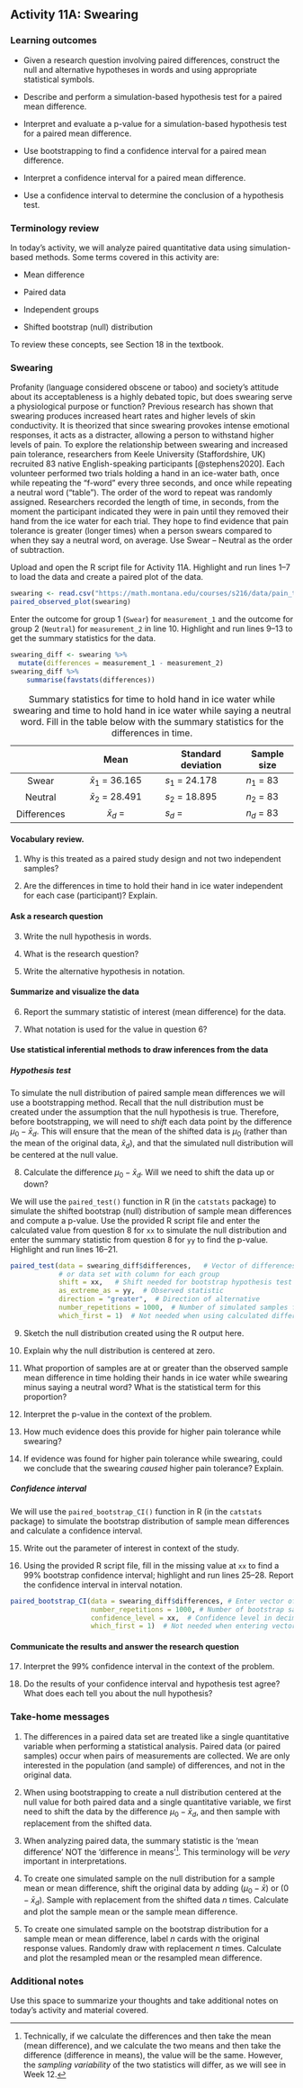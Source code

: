 ## Activity 11A:  Swearing

\setstretch{1}

### Learning outcomes

* Given a research question involving paired differences, construct the null and alternative hypotheses
  in words and using appropriate statistical symbols.
  
* Describe and perform a simulation-based hypothesis test for a paired mean difference.

* Interpret and evaluate a p-value for a simulation-based hypothesis test for a paired mean difference.

* Use bootstrapping to find a confidence interval for a paired mean difference.

* Interpret a confidence interval for a paired mean difference.

* Use a confidence interval to determine the conclusion of a hypothesis test.

### Terminology review

In today's activity, we will analyze paired quantitative data using simulation-based methods. Some terms covered in this activity are:

* Mean difference

* Paired data

* Independent groups

* Shifted bootstrap (null) distribution

To review these concepts, see Section 18 in the textbook.

### Swearing

Profanity (language considered obscene or taboo) and society's attitude about its acceptableness is a highly debated topic, but does swearing serve a physiological purpose or function? Previous research has shown that swearing produces increased heart rates and higher levels of skin conductivity. It is theorized that since swearing provokes intense emotional responses, it acts as a distracter, allowing a person to withstand higher levels of pain. To explore the relationship between swearing and increased pain tolerance, researchers from Keele University (Staffordshire, UK) recruited 83 native English-speaking participants [@stephens2020]. Each volunteer performed two trials holding a hand in an ice-water bath, once while repeating the “f-word” every three seconds, and once while repeating a neutral word (“table”). The order of the word to repeat was randomly assigned. Researchers recorded the length of time, in seconds, from the moment the participant indicated they were in pain until they removed their hand from the ice water for each trial. They hope to find evidence that pain tolerance is greater (longer times) when a person swears compared to when they say a neutral word, on average. Use Swear – Neutral as the order of subtraction.

Upload and open the R script file for Activity 11A. Highlight and run lines 1--7 to load the data and create a paired plot of the data. 

```r
swearing <- read.csv("https://math.montana.edu/courses/s216/data/pain_tolerance.csv")
paired_observed_plot(swearing)
```

Enter the outcome for group 1 (`Swear`) for `measurement_1` and the outcome for group 2 (`Neutral`) for `measurement_2` in line 10.  Highlight and run lines 9--13 to get the summary statistics for the data.

```r
swearing_diff <- swearing %>% 
  mutate(differences = measurement_1 - measurement_2)
swearing_diff %>% 
    summarise(favstats(differences))
```

    
Table: Summary statistics for time to hold hand in ice water while swearing and time to hold hand in ice water while saying a neutral word.  Fill in the table below with the summary statistics for the differences in time.

|               |         Mean         | Standard deviation | Sample size |
|:-------------:|:--------------------:|--------------------|-------------|
| Swear       | $\bar{x}_1$ = 36.165 | $s_1$ = 24.178    | $n_1$ = 83  |
| Neutral | $\bar{x}_2$ = 28.491 | $s_2$ = 18.895       | $n_2$ = 83  |
| Differences   |$\bar{x}_d$ =        | $s_d$ =      | $n_d$ = 83  |

#### Vocabulary review.  {-}

1.  Why is this treated as a paired study design and not two independent samples?

\vspace{.5in}

2. Are the differences in time to hold their hand in ice water independent for each case (participant)?  Explain.

\vspace{0.5in}

#### Ask a research question {-}

3. Write the null hypothesis in words.

\vspace{0.8in}

4. What is the research question?

\vspace{0.8in}

5. Write the alternative hypothesis in notation.

\vspace{0.3in}

#### Summarize and visualize the data  {-}

6. Report the summary statistic of interest (mean difference) for the data.  

\vspace{0.3in}

7. What notation is used for the value in question 6? 

\vspace{0.3in}


#### Use statistical inferential methods to draw inferences from the data {-}

##### Hypothesis test {-}
To simulate the null distribution of paired sample mean differences we will use a bootstrapping method.  Recall that the null distribution must be created under the assumption that the null hypothesis is true.  Therefore, before bootstrapping, we will need to *shift* each data point by the difference $\mu_0 - \bar{x}_d$.  This will ensure that the mean of the shifted data is $\mu_0$ (rather than the mean of the original data, $\bar{x}_d$), and that the simulated null distribution will be centered at the null value.  

8. Calculate the difference $\mu_0 - \bar{x}_d$.  Will we need to shift the data up or down?

\vspace{.7in}

We will use the `paired_test()` function in R (in the `catstats` package) to simulate the shifted bootstrap (null) distribution of sample mean differences and compute a p-value. Use the provided R script file and enter the calculated value from question 8 for `xx` to simulate the null distribution and enter the summary statistic from question 8 for `yy` to find the p-value.  Highlight and run lines 16--21.

```r
paired_test(data = swearing_diff$differences,   # Vector of differences 
            # or data set with column for each group
            shift = xx,   # Shift needed for bootstrap hypothesis test
            as_extreme_as = yy,  # Observed statistic
            direction = "greater",  # Direction of alternative
            number_repetitions = 1000,  # Number of simulated samples for null distribution
            which_first = 1)  # Not needed when using calculated differences
```
    
9. Sketch the null distribution created using the R output here.

\vspace{1.8in}

10. Explain why the null distribution is centered at zero. 
\vspace{.5in}


11. What proportion of samples are at or greater than the observed sample mean difference in time holding their hands in ice water while swearing minus saying a neutral word? What is the statistical term for this proportion?
\vspace{.3in}

12. Interpret the p-value in the context of the problem.
\vspace{.8in}

13. How much evidence does this provide for higher pain tolerance while swearing?
\vspace{.3in}

14. If evidence was found for higher pain tolerance while swearing, could we conclude that the swearing *caused* higher pain tolerance? Explain.
\vspace{.5in}

##### Confidence interval {-}
We will use the `paired_bootstrap_CI()` function in R (in the `catstats` package) to simulate the bootstrap distribution of sample mean differences and calculate a confidence interval. 

15. Write out the parameter of interest in context of the study.

\vspace{0.8in}


16. Using the provided R script file, fill in the missing value at `xx` to find a 99\% bootstrap confidence interval; highlight and run lines 25--28.  Report the confidence interval in interval notation.

```r
paired_bootstrap_CI(data = swearing_diff$differences, # Enter vector of differences
                    number_repetitions = 1000, # Number of bootstrap samples for CI
                    confidence_level = xx,  # Confidence level in decimal form
                    which_first = 1)  # Not needed when entering vector of differences
```

\vspace{.5in}


#### Communicate the results and answer the research question {-}

17. Interpret the 99\% confidence interval in the context of the problem.

\vspace{0.7in}


18. Do the results of your confidence interval and hypothesis test agree?  What does each tell you about the null hypothesis?

\vspace{.7in}


### Take-home messages

1.	The differences in a paired data set are treated like a single quantitative variable when performing a statistical analysis.  Paired data (or paired samples) occur when pairs of measurements are collected. We are only interested in the population (and sample) of differences, and not in the original data. 

2.  When using bootstrapping to create a null distribution centered at the null value for both paired data and a single quantitative variable, we first need to shift the data by the difference $\mu_0 - \bar{x}_d$, and then sample with replacement from the shifted data. 

3. When analyzing paired data, the summary statistic is the 'mean difference' NOT the 'difference in means'^[Technically, if we calculate the differences and then take the mean (mean difference), and we calculate the two means and then take the difference (difference in means), the value will be the same. However, the *sampling variability* of the two statistics will differ, as we will see in Week 12.].  This terminology will be *very* important in interpretations.

4. To create one simulated sample on the null distribution for a sample mean or mean difference, shift the original data by adding $(\mu_0 - \bar{x})$ or $(0 - \bar{x}_d)$. Sample with replacement from the shifted data $n$ times. Calculate and plot the sample mean or the sample mean difference.

5. To create one simulated sample on the bootstrap distribution for a sample mean or mean difference, label $n$ cards with the original response values.  Randomly draw with replacement $n$ times.  Calculate and plot the resampled mean or the resampled mean difference.

### Additional notes

Use this space to summarize your thoughts and take additional notes on today's activity and material covered.

\newpage